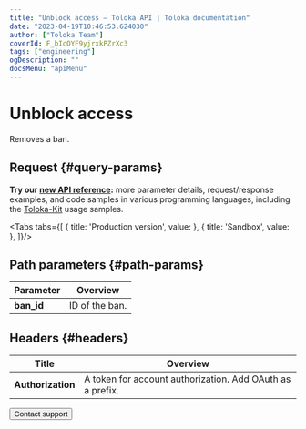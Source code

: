 ```yaml
---
title: "Unblock access — Toloka API | Toloka documentation"
date: "2023-04-19T10:46:53.624030"
author: ["Toloka Team"]
coverId: F_bIcOYF9yjrxkPZrXc3
tags: ["engineering"]
ogDescription: ""
docsMenu: "apiMenu"
---
```



# Unblock access

<Announce/>

Removes a ban.

## Request {#query-params}

<Note mode="tip" title="Tip">

**Try our [new API reference](https://toloka.ai/docs/api/api-reference/#delete-/user-restrictions/-id-):** more parameter details, request/response examples, and code samples in various programming languages, including the [Toloka-Kit](/docs/toloka-kit/) usage samples.

</Note>

<Tabs tabs={[
  { title: 'Production version', value: <BanDeleteList1/> },
  { title: 'Sandbox', value: <BanDeleteList2/> },
]}/>

## Path parameters {#path-params}

Parameter | Overview
----- | -----
**ban_id** | ID of the ban.

## Headers {#headers}

Title | Overview
----- | -----
**Authorization** | A token for account authorization. Add OAuth as a prefix.

<Button themeColor="light" view="default" size="l" type="link" url="/docs/guide/troubleshooting/support?form-source=api-ban-delete">Contact support</Button>